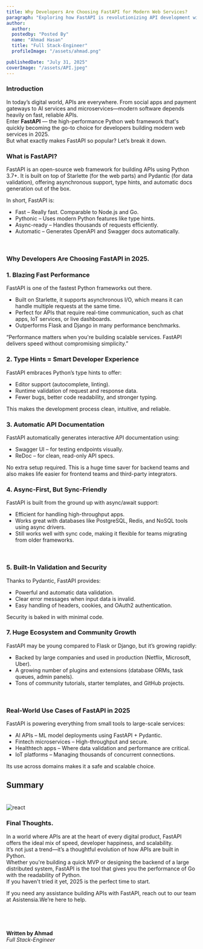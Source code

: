 ```yaml
---
title: Why Developers Are Choosing FastAPI for Modern Web Services?
paragraph: "Exploring how FastAPI is revolutionizing API development with speed, simplicity, and async-first architecture — and why modern developers are embracing it in 2025."
author:
  author:
  postedby: "Posted By"
  name: "Ahmad Hasan"
  title: "Full Stack-Engineer"
  profileImage: "/assets/ahmad.png"

publishedDate: "July 31, 2025"
coverImage: "/assets/API.jpeg"
---
```


### <p className="font-bold text-2xl text-gray-500">Introduction</p>
In today’s digital world, APIs are everywhere. From social apps and payment gateways to AI services and microservices—modern software depends heavily on fast, reliable APIs.
<br/>
Enter **FastAPI** — the high-performance Python web framework that's quickly becoming the go-to choice for developers building modern web services in 2025.
<br/>
But what exactly makes FastAPI so popular? Let’s break it down.
<br/>

### <p className="font-bold text-2xl text-gray-500">What is FastAPI?</p>
FastAPI is an open-source web framework for building APIs using Python 3.7+. It is built on top of Starlette (for the web parts) and Pydantic (for data validation), offering asynchronous support, type hints, and automatic docs generation out of the box.
<br/>

In short, FastAPI is:
<ul className="list-disc pl-8">
  <li>Fast – Really fast. Comparable to Node.js and Go.</li>
  <li>Pythonic – Uses modern Python features like type hints.</li>
  <li>Async-ready – Handles thousands of requests efficiently.</li>
  <li>Automatic – Generates OpenAPI and Swagger docs automatically.</li>
</ul>
<br/>

### <p className="font-bold text-2xl text-gray-500">Why Developers Are Choosing FastAPI in 2025.</p>
### <p className="font-bold text-xl text-gray-500">1. Blazing Fast Performance</p>
FastAPI is one of the fastest Python frameworks out there.
<ul className="list-disc pl-8">
  <li>Built on Starlette, it supports asynchronous I/O, which means it can handle multiple requests at the same time.</li>
  <li>Perfect for APIs that require real-time communication, such as chat apps, IoT services, or live dashboards.</li>
  <li>Outperforms Flask and Django in many performance benchmarks.</li>
</ul>

“Performance matters when you're building scalable services. FastAPI delivers speed without compromising simplicity.”
<br/>

### <p className="font-bold text-xl text-gray-500">2. Type Hints = Smart Developer Experience</p>
FastAPI embraces Python’s type hints to offer:
<ul className="list-disc pl-8">
 <li>Editor support (autocomplete, linting).</li>
  <li>Runtime validation of request and response data.</li>
 <li>Fewer bugs, better code readability, and stronger typing.</li>
</ul>
This makes the development process clean, intuitive, and reliable.
<br/>

### <p className="font-bold text-xl text-gray-500">3. Automatic API Documentation</p>
FastAPI automatically generates interactive API documentation using:
<ul className="list-disc pl-8">
  <li>Swagger UI – for testing endpoints visually.</li>
  <li>ReDoc – for clean, read-only API specs.</li>
</ul>
No extra setup required. This is a huge time saver for backend teams and also makes life easier for frontend teams and third-party integrators.
<br/>

### <p className="font-bold text-xl text-gray-500">4. Async-First, But Sync-Friendly</p>
FastAPI is built from the ground up with async/await support:
<ul className="list-disc pl-8">
 <li>Efficient for handling high-throughput apps.</li>
  <li>Works great with databases like PostgreSQL, Redis, and NoSQL tools using async drivers.</li>
 <li>Still works well with sync code, making it flexible for teams migrating from older frameworks.</li>
</ul>
<br/>

### <p className="font-bold text-xl text-gray-500"> 5. Built-In Validation and Security</p>
Thanks to Pydantic, FastAPI provides:
<ul className="list-disc pl-8">
 <li>Powerful and automatic data validation.</li>
  <li>Clear error messages when input data is invalid.</li>
 <li>Easy handling of headers, cookies, and OAuth2 authentication.</li>
</ul>
Security is baked in with minimal code.
<br/>

### <p className="font-bold text-xl text-gray-500"> 7. Huge Ecosystem and Community Growth</p>
FastAPI may be young compared to Flask or Django, but it’s growing rapidly:
<ul className="list-disc pl-8">
 <li>Backed by large companies and used in production (Netflix, Microsoft, Uber).</li>
  <li>A growing number of plugins and extensions (database ORMs, task queues, admin panels).</li>
 <li>Tons of community tutorials, starter templates, and GitHub projects.</li>
</ul>
<br/>

### <p className="font-bold text-xl text-gray-500">Real-World Use Cases of FastAPI in 2025</p>
FastAPI is powering everything from small tools to large-scale services:
<ul className="list-disc pl-8">
  <li>AI APIs – ML model deployments using FastAPI + Pydantic.</li>
    <li>Fintech microservices – High-throughput and secure.</li>
  <li>Healthtech apps – Where data validation and performance are critical.</li>
  <li>IoT platforms – Managing thousands of concurrent connections.</li>
</ul>
Its use across domains makes it a safe and scalable choice.
<br/>

## <p className="font-bold text-2xl text-gray-500">Summary</p>
<br />
  <img
    src= "/assets/api1.png"
    className="rounded-lg md:max-w-4xl mx-auto"
    alt="react"
  />
<br />

### <p className="font-bold text-xl text-gray-500">Final Thoughts.</p>
In a world where APIs are at the heart of every digital product, FastAPI offers the ideal mix of speed, developer happiness, and scalability.
<br/>
It’s not just a trend—it’s a thoughtful evolution of how APIs are built in Python.
<br/>
Whether you're building a quick MVP or designing the backend of a large distributed system, FastAPI is the tool that gives you the performance of Go with the readability of Python.
<br/>
If you haven't tried it yet, 2025 is the perfect time to start.
<br/>


If you need any assistance building APIs with FastAPI, reach out to our team at Asistensia.We’re here to help.

## <br/>

**Written by Ahmad**  
_Full Stack-Engineer_
